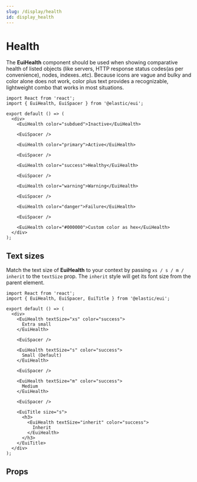 ```yaml
---
slug: /display/health
id: display_health
---
```


# Health

The **EuiHealth** component should be used when showing comparative health of listed objects (like servers, HTTP response status codes(as per convenience), nodes, indexes..etc). Because icons are vague and bulky and color alone does not work, color plus text provides a recognizable, lightweight combo that works in most situations.

```tsx interactive
import React from 'react';
import { EuiHealth, EuiSpacer } from '@elastic/eui';

export default () => (
  <div>
    <EuiHealth color="subdued">Inactive</EuiHealth>

    <EuiSpacer />

    <EuiHealth color="primary">Active</EuiHealth>

    <EuiSpacer />

    <EuiHealth color="success">Healthy</EuiHealth>

    <EuiSpacer />

    <EuiHealth color="warning">Warning</EuiHealth>

    <EuiSpacer />

    <EuiHealth color="danger">Failure</EuiHealth>

    <EuiSpacer />

    <EuiHealth color="#000000">Custom color as hex</EuiHealth>
  </div>
);
```

## Text sizes

Match the text size of **EuiHealth** to your context by passing `xs / s / m / inherit` to the `textSize` prop. The `inherit` style will get its font size from the parent element.

```tsx interactive
import React from 'react';
import { EuiHealth, EuiSpacer, EuiTitle } from '@elastic/eui';

export default () => (
  <div>
    <EuiHealth textSize="xs" color="success">
      Extra small
    </EuiHealth>

    <EuiSpacer />

    <EuiHealth textSize="s" color="success">
      Small (Default)
    </EuiHealth>

    <EuiSpacer />

    <EuiHealth textSize="m" color="success">
      Medium
    </EuiHealth>

    <EuiSpacer />

    <EuiTitle size="s">
      <h3>
        <EuiHealth textSize="inherit" color="success">
          Inherit
        </EuiHealth>
      </h3>
    </EuiTitle>
  </div>
);
```

## Props


<PropTable definition={docgen.EuiHealth} />
